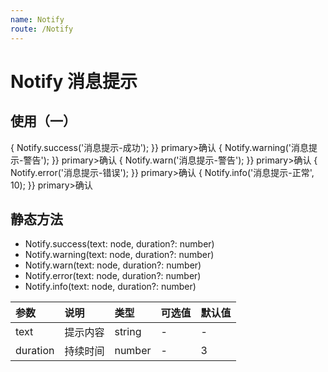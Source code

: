 ```yaml
---
name: Notify
route: /Notify
---
```



# Notify 消息提示


## 使用（一）
<Playground>
  <div>
    <Button.Group>
      <Button.Self color="blue" onClick={()=>{
          Notify.success('消息提示-成功');
        }} primary>确认</Button.Self>
      <Button.Self color="orange" onClick={()=>{
        Notify.warning('消息提示-警告');
      }} primary>确认</Button.Self>
            <Button.Self color="orange" onClick={()=>{
        Notify.warn('消息提示-警告');
      }} primary>确认</Button.Self>
      <Button.Self color="red" onClick={()=>{
        Notify.error('消息提示-错误');
      }} primary>确认</Button.Self>
      <Button.Self color="yellow" onClick={()=>{
        Notify.info('消息提示-正常', 10);
      }} primary>确认</Button.Self>
    </Button.Group>
  </div>
</Playground>


## 静态方法
- Notify.success(text: node, duration?: number)
- Notify.warning(text: node, duration?: number)
- Notify.warn(text: node, duration?: number)
- Notify.error(text: node, duration?: number)
- Notify.info(text: node, duration?: number)

| 参数 | 说明 | 类型 | 可选值 | 默认值 |
| :--- | :--- | :---- | :--- | :---- |
| text | 提示内容 |  string |  - | - |
| duration | 持续时间 | number | - | 3 |

